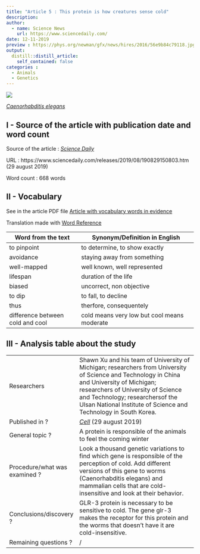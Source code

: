 ```yaml
---
title: "Article 5 : This protein is how creatures sense cold"
description:
author: 
  - name: Science News
    url: https://www.sciencedaily.com/
date: 12-11-2019
preview : https://phys.org/newman/gfx/news/hires/2016/56e9b84c79118.jpg
output:
  distill::distill_article:
    self_contained: false
categories :
  - Animals
  - Genetics
---
```


![](https://phys.org/newman/gfx/news/hires/2016/56e9b84c79118.jpg)

[*Caenorhabditis elegans*](https://phys.org/newman/gfx/news/hires/2016/56e9b84c79118.jpg)


## I - Source of the article with publication date and word count

Source of the article : [*Science Daily*](https://www.sciencedaily.com/releases/2019/08/190829150803.htm)

URL : https://www.sciencedaily.com/releases/2019/08/190829150803.htm (29 august 2019)
 
Word count : 668 words

## II - Vocabulary

See in the article PDF file [Article with vocabulary words in evidence](https://github.com/LouisSimon862/louis-simon-blog/blob/master/pdf/Article5%2Bvoc.pdf)

Translation made with [Word Reference](https://www.wordreference.com/)

| Word from the text | Synonym/Definition in English | French translation |
| ------------------- | ------------------------------ |
| to pinpoint | to determine, to show exactly | identifier |
| avoidance | staying away from something | évitement |
| well-mapped | well known, well represented | bien cartographié |
| lifespan | duration of the life | temps de vie |
| biased | uncorrect, non objective | biaisé |
| to dip | to fall, to decline | diminuer, chuter |
| thus | therfore, consequentely | par conséquent |
| difference between cold and cool | cold means very low but cool means moderate | cold = froid, cool = frais |

## III - Analysis table about the study

|                              |                                                                     |
| ---------------------------- | ------------------------------------------------------------------- |
| Researchers                  | Shawn Xu and his team of University of Michigan; researchers from University of Science and Technology in China and University of Michigan; researchers of University of Science and Technology; researchersof the Ulsan National Institute of Science and Technology in South Korea. |
| Published in ?                |  [*Cell*](https://www.cell.com/cell/fulltext/S0092-8674(19)30833-5?_returnURL=https%3A%2F%2Flinkinghub.elsevier.com%2Fretrieve%2Fpii%2FS0092867419308335%3Fshowall%3Dtrue) (29 august 2019)              |
| General topic ?               | A protein is responsible of the animals to feel the coming winter |
| Procedure/what was examined ? | Look a thousand genetic variations to find which gene is responsible of the perception of cold. Add different versions of this gene to worms (Caenorhabditis elegans) and mammalian cells that are cold-insensitive and look at their behavior. |  
| Conclusions/discovery ?       | GLR-3 protein is necessary to be sensitive to cold. The gene glr-3 makes the receptor for this protein and the worms that doesn't have it are cold-insensitive. |
| Remaining questions ?         | / |



